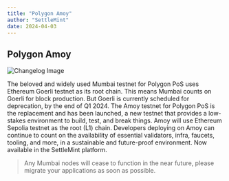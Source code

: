 ```yaml
---
title: "Polygon Amoy"
author: "SettleMint"
date: 2024-04-03
---
```


## Polygon Amoy

![Changelog Image](./assets/polygon-amoy.png)

The beloved and widely used Mumbai testnet for Polygon PoS uses Ethereum Goerli
testnet as its root chain. This means Mumbai counts on Goerli for block
production. But Goerli is currently scheduled for deprecation, by the end of
Q1 2024. The Amoy testnet for Polygon PoS is the replacement and has been
launched, a new testnet that provides a low-stakes environment to build, test,
and break things. Amoy will use Ethereum Sepolia testnet as the root (L1) chain.
Developers deploying on Amoy can continue to count on the availability of
essential validators, infra, faucets, tooling, and more, in a sustainable and
future-proof environment. Now available in the SettleMint platform.

> Any Mumbai nodes will cease to function in the near future, please migrate
> your applications as soon as possible.
